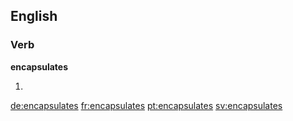 ==English==

===Verb===
'''encapsulates'''

# {{en-third-person singular of|encapsulate}}

[[de:encapsulates]]
[[fr:encapsulates]]
[[pt:encapsulates]]
[[sv:encapsulates]]